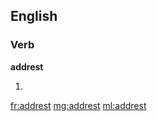 ==English==
===Verb===
'''addrest'''
# {{obsolete}} {{past of|[[address]]}}

[[fr:addrest]]
[[mg:addrest]]
[[ml:addrest]]